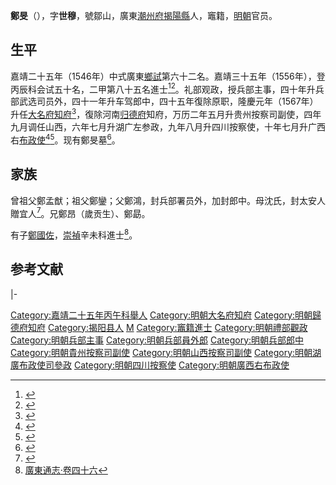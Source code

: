 {{明清人物信息框
| 姓名 = 鄭旻
| 原名 =
| 圖片名稱= 
| 圖片大小 =
| 圖片說明 = 
| 最高職務 = 廣西右布政使
| 國家 = 大明 
| 爵位 =
| 籍貫 = 廣東潮州府揭陽縣
| 族裔 = 
| 字號 = 字世穆
| 諡號 =
| 出生日期 = 癸未年闰四月十二日
| 出生地點 = <!---廣東潮州府揭陽縣--->
| 逝世日期 = 卒年不詳 
| 逝世地點 =
| 墓葬 =
| 配偶 = 娶林氏，封安人贈宜人
| 親屬 = 子：育壮、育巽、[[鄭國佐|鄭國佐]]
| 出身 =
* 嘉靖二十五年丙午科舉人
* 嘉靖三十五年丙辰科進士出身
| 經歷 =
| 著作 =  
}}
'''鄭旻'''（{{bd|1523年||？|catIdx=}}），字'''世穆'''，號鄒山，廣東[[潮州府|潮州府]][[揭陽縣|揭陽縣]]人，竈籍，[[明朝|明朝]]官员。

== 生平 ==
嘉靖二十五年（1546年）中式廣東[[鄉試|鄉試]]第六十二名。嘉靖三十五年（1556年），登丙辰科会试五十名，二甲第八十五名進士<ref>{{Cite book|title=《皇明贡举考》卷五|author=[[张朝瑞|张朝瑞]]|publisher=《续修四库全书》史部第828册|year=|isbn=|location=|pages=}}</ref><ref>{{Cite book|title=贡举志五种 上|author=鲁小俊，江俊伟著|publisher=武汉大学出版社|year=2009|isbn=978-7-307-07043-1|location=武汉|pages=}}</ref>。礼部观政，授兵部主事，四十年升兵部武选司员外，四十一年升车驾郎中，四十五年復除原职，隆慶元年（1567年）升任[[大名府|大名府]][[知府|知府]]<ref>{{cite news|title=明朝时期的京师大名府（1368年——1644年）|url=http://www.dmzh.net/Item/Show.asp?m=1&d=5189&p=5|accessdate=2013-08-09|newspaper=河北大名县地方志办公室|deadurl=yes|archiveurl=https://web.archive.org/web/20150522122254/http://www.dmzh.net/Item/Show.asp?m=1&d=5189&p=5|archivedate=2015-05-22}}</ref>，復除河南[[归德府|归德府]]知府，万历二年五月升贵州按察司副使，四年九月调任山西，六年七月升湖广左参政，九年八月升四川按察使，十年七月升广西右[[布政使|布政使]]<ref>{{cite news|title=明朝潮州府文进士名录|url=http://zt.czonline.net/2010wenhua/txcr/chaorendongtai/kejiao/2010-12-02/31625.html|accessdate=2013-08-07|newspaper=潮州热线|archive-url=https://web.archive.org/web/20131004220414/http://zt.czonline.net/2010wenhua/txcr/chaorendongtai/kejiao/2010-12-02/31625.html|archive-date=2013-10-04|dead-url=yes}}</ref><ref>{{cite news|title=发掘桑浦山文化 打造桑浦山品牌|url=http://www.gd-info.gov.cn/shtml/jys/ccsadf/2012/11/28/68697.shtml|accessdate=2013-08-09|newspaper=《揭阳社会科学》2006年第1期|archive-url=https://web.archive.org/web/20150522111107/http://www.gd-info.gov.cn/shtml/jys/ccsadf/2012/11/28/68697.shtml|archive-date=2015-05-22|dead-url=yes}}</ref>。现有鄭旻墓<ref>{{cite news|title=郑旻的传说|url=http://www.hlcs.cc/Html/5588.html|accessdate=2013-08-09|newspaper=华龙潮汕网|deadurl=yes|archiveurl=https://web.archive.org/web/20130830224500/http://www.hlcs.cc/Html/5588.html|archivedate=2013-08-30}}</ref>。

== 家族 ==
曾祖父鄭孟猷；祖父鄭鑾；父鄭鴻，封兵部署员外，加封郎中。母沈氏，封太安人贈宜人<ref>{{Cite book|title=天一阁藏明代科举录选刊 登科录 点校本|author=龚延明主编|publisher=宁波出版社|year=2016|isbn=978-7-5526-2320-8|location=宁波|pages=|quote=《天一閣藏明代科舉錄選刊.登科錄》之《嘉靖三十五年丙辰科登科錄》}}</ref>。兄鄭昂（歲贡生）、鄭勗。

有子[[鄭國佐|鄭國佐]]，[[崇禎|崇禎]]辛未科進士<ref>[http://archive.org/stream/06041861.cn#page/n114/mode/2up [[廣東通志|廣東通志]]‧卷四十六]</ref>。

==参考文献==
{{reflist}}

{{start box}}
{{s-off}}
{{succession box|[[姚汝循|姚汝循]]|[[史官_(嘉靖進士)|史官]]|明朝大名府知府|<small>隆慶元年（1567年）上任</small>}}
|-
{{s-vacant|unkn|author=[[邵惟中|邵惟中]]}}
{{s-title|明朝歸德府知府|隆慶年間－1574年}}
{{s-vacant|unkn|next=[[賴庭檜|賴庭檜]]}}
{{end box}}

{{嘉靖三十五年丙辰科殿試金榜}}

{{DEFAULTSORT:Zheng鄭}}
[[Category:嘉靖二十五年丙午科舉人|Category:嘉靖二十五年丙午科舉人]]
[[Category:明朝大名府知府|Category:明朝大名府知府]]
[[Category:明朝歸德府知府|Category:明朝歸德府知府]]
[[Category:揭阳县人|Category:揭阳县人]]
[[Category:郑姓|M]]
[[Category:竈籍進士|Category:竈籍進士]]
[[Category:明朝禮部觀政|Category:明朝禮部觀政]]
[[Category:明朝兵部主事|Category:明朝兵部主事]]
[[Category:明朝兵部員外郎|Category:明朝兵部員外郎]]
[[Category:明朝兵部郎中|Category:明朝兵部郎中]]
[[Category:明朝貴州按察司副使|Category:明朝貴州按察司副使]]
[[Category:明朝山西按察司副使|Category:明朝山西按察司副使]]
[[Category:明朝湖廣布政使司參政|Category:明朝湖廣布政使司參政]]
[[Category:明朝四川按察使|Category:明朝四川按察使]]
[[Category:明朝廣西右布政使|Category:明朝廣西右布政使]]